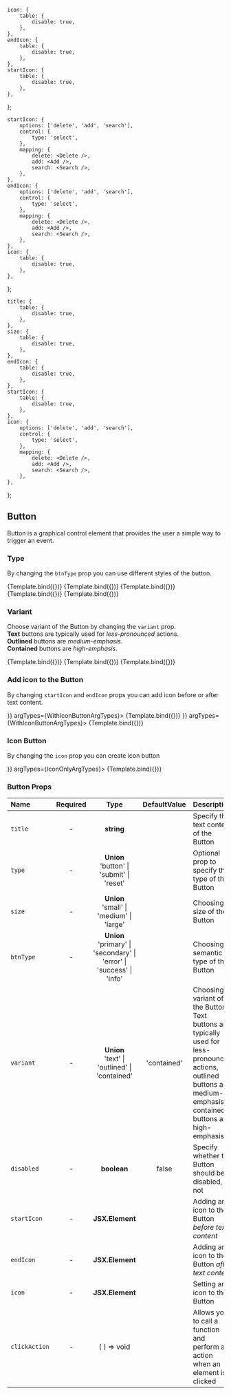
<Meta title="Components/Button" component={Button} />

	icon: {
		table: {
			disable: true,
		},
	},
	endIcon: {
		table: {
			disable: true,
		},
	},
	startIcon: {
		table: {
			disable: true,
		},
	},
};

	startIcon: {
		options: ['delete', 'add', 'search'],
		control: {
			type: 'select',
		},
		mapping: {
			delete: <Delete />,
			add: <Add />,
			search: <Search />,
		},
	},
	endIcon: {
		options: ['delete', 'add', 'search'],
		control: {
			type: 'select',
		},
		mapping: {
			delete: <Delete />,
			add: <Add />,
			search: <Search />,
		},
	},
	icon: {
		table: {
			disable: true,
		},
	},
};

	title: {
		table: {
			disable: true,
		},
	},
	size: {
		table: {
			disable: true,
		},
	},
	endIcon: {
		table: {
			disable: true,
		},
	},
	startIcon: {
		table: {
			disable: true,
		},
	},
	icon: {
		options: ['delete', 'add', 'search'],
		control: {
			type: 'select',
		},
		mapping: {
			delete: <Delete />,
			add: <Add />,
			search: <Search />,
		},
	},
};

## Button

Button is a graphical control element that provides the user a simple way to trigger an event.


### Type

By changing the `btnType` prop you can use different styles of the button.

<Canvas>
	<Story name="Primary" args={{ title: 'Primary', btnType: 'primary' }} argTypes={TextbuttonArgTypes}>
		{Template.bind({})}
	</Story>
	<Story name="Secondary" args={{ title: 'Secondary', btnType: 'secondary' }} argTypes={TextbuttonArgTypes}>
		{Template.bind({})}
	</Story>
	<Story name="Error" args={{ title: 'Error', btnType: 'error' }} argTypes={TextbuttonArgTypes}>
		{Template.bind({})}
	</Story>
	<Story name="Success" args={{ title: 'Success', btnType: 'success' }} argTypes={TextbuttonArgTypes}>
		{Template.bind({})}
	</Story>
	<Story name="Info" args={{ title: 'Info', btnType: 'info' }} argTypes={TextbuttonArgTypes}>
		{Template.bind({})}
	</Story>
</Canvas>

### Variant

Choose variant of the Button by changing the `variant` prop.<br />
**Text** buttons are typically used for _less-pronounced_ actions.<br />
**Outlined** buttons are _medium-emphasis_.<br />
**Contained** buttons are _high-emphasis_.

<Canvas>
	<Story name="TextVariant" args={{ title: 'Text', variant: 'text' }} argTypes={TextbuttonArgTypes}>
		{Template.bind({})}
	</Story>
	<Story name="OutlinedVariant" args={{ title: 'Outlined', variant: 'outlined' }} argTypes={TextbuttonArgTypes}>
		{Template.bind({})}
	</Story>
	<Story name="ContainedVariant" args={{ title: 'Contained', variant: 'contained' }} argTypes={TextbuttonArgTypes}>
		{Template.bind({})}
	</Story>
</Canvas>

### Add icon to the Button

By changing `startIcon` and `endIcon` props you can add icon before or after text content.

<Canvas>
	<Story name="WithRightIcon" args={{ title: 'Delete', endIcon: <Delete /> }} argTypes={WithIconButtonArgTypes}>
		{Template.bind({})}
	</Story>
	<Story name="WithLeftIcon" args={{ title: 'Delete', startIcon: <Delete /> }} argTypes={WithIconButtonArgTypes}>
		{Template.bind({})}
	</Story>
</Canvas>

### Icon Button

By changing the `icon` prop you can create icon button

<Canvas>
	<Story name="IconOnly" args={{ icon: <Add /> }} argTypes={IconOnlyArgTypes}>
		{Template.bind({})}
	</Story>
</Canvas>

### Button Props

| Name          | Required |                                   Type                                   | DefaultValue | Description                                                                                                                                                              |
| :------------ | :------: | :----------------------------------------------------------------------: | :----------: | :----------------------------------------------------------------------------------------------------------------------------------------------------------------------- |
| `title`       |    -     |                                **string**                                |              | Specify the text content of the Button                                                                                                                                   |
| `type`        |    -     |              **Union**<br/>'button' \| 'submit' \| 'reset'               |              | Optional prop to specify the type of the Button                                                                                                                          |
| `size`        |    -     |               **Union**<br/>'small' \| 'medium' \| 'large'               |              | Choosing a size of the Button                                                                                                                                            |
| `btnType`     |    -     | **Union**<br/>'primary' \| 'secondary' \| 'error' \| 'success' \| 'info' |              | Choosing a semantic type of the Button                                                                                                                                   |
| `variant`     |    -     |            **Union**<br/>'text' \| 'outlined' \| 'contained'             | 'contained'  | Choosing a variant of the Button. Text buttons are typically used for less-pronounced actions, outlined buttons are medium-emphasis, contained buttons are high-emphasis |
| `disabled`    |    -     |                               **boolean**                                |    false     | Specify whether the Button should be disabled, or not                                                                                                                    |
| `startIcon`   |    -     |                             **JSX.Element**                              |              | Adding an icon to the Button _before text content_                                                                                                                       |
| `endIcon`     |    -     |                             **JSX.Element**                              |              | Adding an icon to the Button _after text content_                                                                                                                        |
| `icon`        |    -     |                             **JSX.Element**                              |              | Setting an icon to the Button                                                                                                                                            |
| `clickAction` |    -     |                               ( ) => void                                |              | Allows you to call a function and perform an action when an element is clicked                                                                                           |
